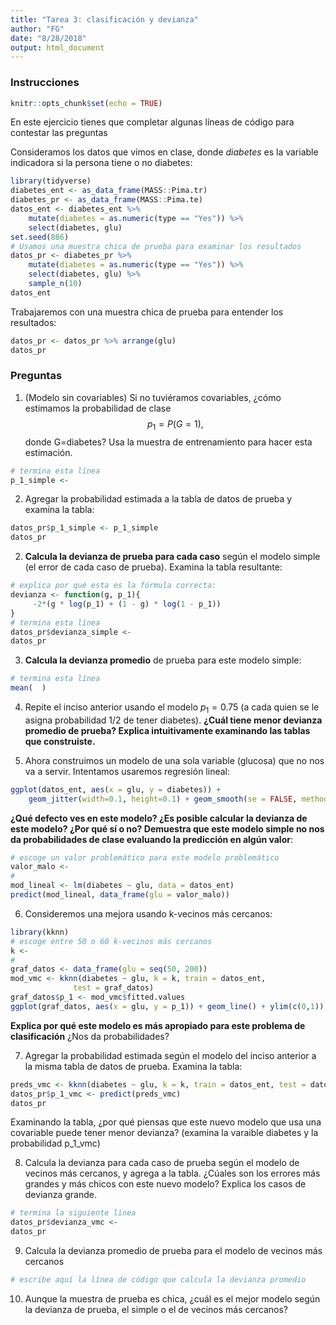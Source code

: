 ```yaml
---
title: "Tarea 3: clasificación y devianza"
author: "FG"
date: "8/28/2018"
output: html_document
---
```



### Instrucciones
```r
knitr::opts_chunk$set(echo = TRUE)
```

En este ejercicio tienes que completar algunas líneas de código para 
contestar las preguntas

Consideramos los datos que vimos en clase, donde *diabetes* es la variable
indicadora si la persona tiene o no diabetes:

```r
library(tidyverse)
diabetes_ent <- as_data_frame(MASS::Pima.tr)
diabetes_pr <- as_data_frame(MASS::Pima.te)
datos_ent <- diabetes_ent %>% 
    mutate(diabetes = as.numeric(type == "Yes")) %>%
    select(diabetes, glu) 
set.seed(886)
# Usamos una muestra chica de prueba para examinar los resultados
datos_pr <- diabetes_pr %>% 
    mutate(diabetes = as.numeric(type == "Yes")) %>%
    select(diabetes, glu) %>%
    sample_n(10)
datos_ent
```

Trabajaremos con una muestra chica de prueba para entender los resultados:

```r
datos_pr <- datos_pr %>% arrange(glu)
datos_pr
```


### Preguntas

1. (Modelo sin covariables) Si no tuviéramos covariables, ¿cómo estimamos la probabilidad de clase 
$$p_1 = P(G = 1),$$
donde G=diabetes? Usa la muestra de entrenamiento para hacer esta estimación.

```r
# termina esta línea
p_1_simple <- 
```

2. Agregar la probabilidad estimada a la tabla de datos de prueba y examina la tabla:

```r
datos_pr$p_1_simple <- p_1_simple
datos_pr
```


2. **Calcula la devianza de prueba para cada caso** según el modelo
simple (el error de cada caso de prueba). Examina la tabla resultante:

```r
# explica por qué esta es la fórmula correcta:
devianza <- function(g, p_1){
     -2*(g * log(p_1) + (1 - g) * log(1 - p_1))
}
# termina esta línea
datos_pr$devianza_simple <- 
datos_pr
```

3. **Calcula la devianza promedio** de prueba para este modelo simple:

```r
# termina esta línea
mean(  )
```


4. Repite el inciso anterior usando el modelo $p_1=0.75$ (a cada quien se le asigna
probabilidad 1/2 de tener diabetes). **¿Cuál tiene menor devianza promedio de prueba?
Explica intuitivamente examinando las tablas que construiste.**


5. Ahora construimos un modelo de una sola variable (glucosa) que no nos
va a servir. Intentamos
usaremos regresión lineal:

```r
ggplot(datos_ent, aes(x = glu, y = diabetes)) + 
    geom_jitter(width=0.1, height=0.1) + geom_smooth(se = FALSE, method = "lm")
```

**¿Qué defecto ves en este modelo? ¿Es posible calcular la devianza de este modelo?
¿Por qué sí o no?
Demuestra que este modelo simple no nos da probabilidades de clase evaluando
la predicción en algún valor**:

```r
# escoge un valor problemático para este modelo problemático
valor_malo <- 
#
mod_lineal <- lm(diabetes ~ glu, data = datos_ent)
predict(mod_lineal, data_frame(glu = valor_malo))
```

6. Consideremos una mejora usando k-vecinos más cercanos:

```r
library(kknn)
# escoge entre 50 o 60 k-vecinos más cercanos
k <- 
#
graf_datos <- data_frame(glu = seq(50, 200))
mod_vmc <- kknn(diabetes ~ glu, k = k, train = datos_ent, 
              test = graf_datos)
graf_datos$p_1 <- mod_vmc$fitted.values
ggplot(graf_datos, aes(x = glu, y = p_1)) + geom_line() + ylim(c(0,1))
```

**Explica por qué este modelo es más apropiado para este problema de clasificación**
¿Nos da probabilidades?


7. Agregar la probabilidad estimada según el modelo del inciso anterior
a la misma tabla de datos de prueba. Examina la tabla:

```r
preds_vmc <- kknn(diabetes ~ glu, k = k, train = datos_ent, test = datos_pr)
datos_pr$p_1_vmc <- predict(preds_vmc)
datos_pr
```

Examinando la tabla, ¿por qué piensas que este nuevo modelo que usa una covariable
puede tener menor devianza? (examina la varaible diabetes y la probabilidad p_1_vmc)

8. Calcula la devianza para cada caso de prueba según el modelo de vecinos más cercanos, 
y agrega a la tabla. ¿Cúales son los errores más grandes y más chicos con este nuevo modelo?
Explica los casos de devianza grande.

```r
# termina la siguiente línea
datos_pr$devianza_vmc <- 
datos_pr
```

9. Calcula la devianza promedio de prueba para el modelo de vecinos más cercanos

```r
# escribe aquí la línea de código que calcula la devianza promedio 

```


10. Aunque la muestra de prueba es chica, ¿cuál es el mejor modelo según la devianza
de prueba, el simple o el de vecinos más cercanos? 


